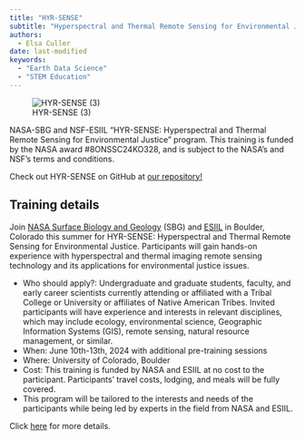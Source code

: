 ```yaml
---
title: "HYR-SENSE"
subtitle: "Hyperspectral and Thermal Remote Sensing for Environmental Justice"
authors:
  - Elsa Culler
date: last-modified
keywords:
  - "Earth Data Science"
  - "STEM Education"
---
```


![HYR-SENSE (3)](https://github.com/CU-ESIIL/HYR-SENSE/blob/main/docs/assets/esiil_content/Hyrsense.jpeg)

NASA-SBG and NSF-ESIIL "HYR-SENSE: Hyperspectral and Thermal Remote Sensing for Environmental Justice" program. This training is funded by the NASA award #8ONSSC24KO328, and is subject to the NASA's and NSF’s terms and conditions.

Check out HYR-SENSE on GitHub at [our repository!](https://github.com/CU-ESIIL/HYR-SENSE)

## Training details
Join [NASA Surface Biology and Geology](https://sbg.jpl.nasa.gov/) (SBG) and [ESIIL](https://esiil.org/) in Boulder, Colorado this summer for HYR-SENSE: Hyperspectral and Thermal Remote Sensing for Environmental Justice. Participants will gain hands-on experience with hyperspectral and thermal imaging remote sensing technology and its applications for environmental justice issues. 

- Who should apply?: Undergraduate and graduate students, faculty, and early career scientists currently attending or affiliated with a Tribal College or University or affiliates of Native American Tribes. Invited participants will have experience and interests in relevant disciplines, which may include ecology, environmental science, Geographic Information Systems (GIS), remote sensing, natural resource management, or similar.
- When: June 10th-13th, 2024 with additional pre-training sessions
- Where: University of Colorado, Boulder
- Cost: This training is funded by NASA and ESIIL at no cost to the participant. Participants' travel costs, lodging, and meals will be fully covered.
- This program will be tailored to the interests and needs of the participants while being led by experts in the field from NASA and ESIIL.

Click [here](https://esiil.org/hyr-sense) for more details.